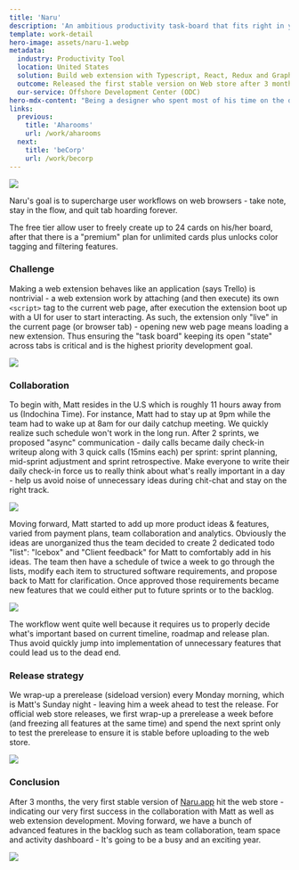 ```yaml
---
title: 'Naru'
description: 'An ambitious productivity task-board that fits right in your browser'
template: work-detail
hero-image: assets/naru-1.webp
metadata:
  industry: Productivity Tool
  location: United States
  solution: Build web extension with Typescript, React, Redux and GraphQL
  outcome: Released the first stable version on Web store after 3 months
  our-service: Offshore Development Center (ODC)
hero-mdx-content: "Being a designer who spent most of his time on the digital web looking for inspiration and digital trends, Matt hopes for a productivity tool that could lend well with his browsing habit. While endlessly looking for the one that works, he realize there are people who's in need of such a tool to improve their browser-based workflow. Motivated, he quickly draft out an idea for a browser-focused productivity tool. Matt got in contact with us via a connection of a friend, we were surprised by the opportunity he provide: a web extension for works management. Web extension is an area we explored but never had an opportunity to develop as a real product. We see the potential of his idea and wanted to help bringing it to market, part of which was our curiousness whether a web extension could become a viable type of product."
links:
  previous:
    title: 'Aharooms'
    url: /work/aharooms
  next:
    title: 'beCorp'
    url: /work/becorp
---
```


![](assets/naru-7.webp)

Naru's goal is to supercharge user workflows on web browsers - take note, stay in the flow, and quit tab hoarding forever.

The free tier allow user to freely create up to 24 cards on his/her board, after that there is a "premium" plan for unlimited cards plus unlocks color tagging and filtering features.

### Challenge

Making a web extension behaves like an application (says Trello) is nontrivial - a web extension work by attaching (and then execute) its own `<script>` tag to the current web page, after execution the extension boot up with a UI for user to start interacting. As such, the extension only "live" in the current page (or browser tab) - opening new web page means loading a new extension. Thus ensuring the "task board" keeping its open "state" across tabs is critical and is the highest priority development goal.

![](assets/naru-3.webp)

### Collaboration

To begin with, Matt resides in the U.S which is roughly 11 hours away from us (Indochina Time). For instance, Matt had to stay up at 9pm while the team had to wake up at 8am for our daily catchup meeting. We quickly realize such schedule won't work in the long run. After 2 sprints, we proposed "async" communication - daily calls became daily check-in writeup along with 3 quick calls (15mins each) per sprint: sprint planning, mid-sprint adjustment and sprint retrospective. Make everyone to write their daily check-in force us to really think about what's really important in a day - help us avoid noise of unnecessary ideas during chit-chat and stay on the right track.

![](assets/naru-4.webp)

Moving forward, Matt started to add up more product ideas & features, varied from payment plans, team collaboration and analytics. Obviously the ideas are unorganized thus the team decided to create 2 dedicated todo "list": "Icebox" and "Client feedback" for Matt to comfortably add in his ideas. The team then have a schedule of twice a week to go through the lists, modify each item to structured software requirements, and propose back to Matt for clarification. Once approved those requirements became new features that we could either put to future sprints or to the backlog.

![](assets/naru-5.webp)

The workflow went quite well because it requires us to properly decide what's important based on current timeline, roadmap and release plan. Thus avoid quickly jump into implementation of unnecessary features that could lead us to the dead end.

### Release strategy

We wrap-up a prerelease (sideload version) every Monday morning, which is Matt's Sunday night - leaving him a week ahead to test the release. For official web store releases, we first wrap-up a prerelease a week before (and freezing all features at the same time) and spend the next sprint only to test the prerelease to ensure it is stable before uploading to the web store.

![](assets/naru-6.webp)

### Conclusion

After 3 months, the very first stable version of [Naru.app](https://naru.app/) hit the web store - indicating our very first success in the collaboration with Matt as well as web extension development. Moving forward, we have a bunch of advanced features in the backlog such as team collaboration, team space and activity dashboard - It's going to be a busy and an exciting year.

![](assets/naru-2.webp)
